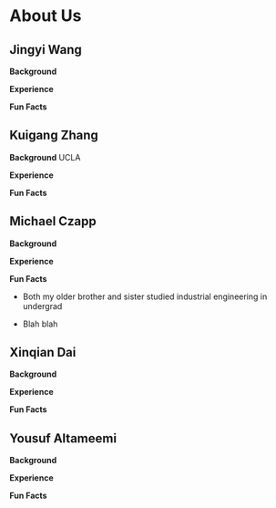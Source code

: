 # About Us

## Jingyi Wang

**Background**

**Experience**

**Fun Facts**

## Kuigang Zhang

**Background** UCLA

**Experience**

**Fun Facts**

## Michael Czapp

**Background**

**Experience**

**Fun Facts**

-   Both my older brother and sister studied industrial engineering in undergrad

-   Blah blah

## Xinqian Dai

**Background**

**Experience**

**Fun Facts**

## Yousuf Altameemi

**Background**

**Experience**

**Fun Facts**
